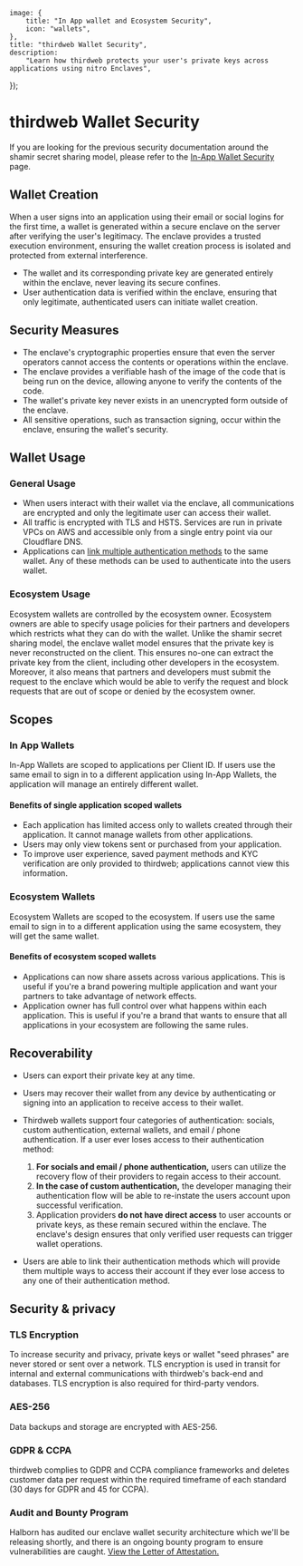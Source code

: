 
	image: {
		title: "In App wallet and Ecosystem Security",
		icon: "wallets",
	},
	title: "thirdweb Wallet Security",
	description:
		"Learn how thirdweb protects your user's private keys across applications using nitro Enclaves",
});

# thirdweb Wallet Security

If you are looking for the previous security documentation around the shamir secret sharing model, please refer to the [In-App Wallet Security](/connect/wallet/security/legacy) page.

## Wallet Creation

When a user signs into an application using their email or social logins for the first time, a wallet is generated within a secure enclave on the server after verifying the user's legitimacy. The enclave provides a trusted execution environment, ensuring the wallet creation process is isolated and protected from external interference.

- The wallet and its corresponding private key are generated entirely within the enclave, never leaving its secure confines.
- User authentication data is verified within the enclave, ensuring that only legitimate, authenticated users can initiate wallet creation.

<DocImage src={EnclaveWalletCreation} className="max-w-96" />


## Security Measures

- The enclave's cryptographic properties ensure that even the server operators cannot access the contents or operations within the enclave.
- The enclave provides a verifiable hash of the image of the code that is being run on the device, allowing anyone to verify the contents of the code.
- The wallet's private key never exists in an unencrypted form outside of the enclave.
- All sensitive operations, such as transaction signing, occur within the enclave, ensuring the wallet's security.

## Wallet Usage

### General Usage

- When users interact with their wallet via the enclave, all communications are encrypted and only the legitimate user can access their wallet.
- All traffic is encrypted with TLS and HSTS. Services are run in private VPCs on AWS and accessible only from a single entry point via our Cloudflare DNS.
- Applications can [link multiple authentication methods](/connect/in-app-wallet/guides/link-multiple-profiles) to the same wallet. Any of these methods can be used to authenticate into the users wallet.

### Ecosystem Usage

Ecosystem wallets are controlled by the ecosystem owner. Ecosystem owners are able to specify usage policies for their partners and developers which restricts what they can do with the wallet. Unlike the shamir secret sharing model, the enclave wallet model ensures that the private key is never reconstructed on the client. This ensures no-one can extract the private key from the client, including other developers in the ecosystem. Moreover, it also means that partners and developers must submit the request to the enclave which would be able to verify the request and block requests that are out of scope or denied by the ecosystem owner.  
 
## Scopes


### In App Wallets

In-App Wallets are scoped to applications per Client ID. If users use the same email to sign in to a different application using In-App Wallets, the application will manage an entirely different wallet.

#### Benefits of single application scoped wallets

- Each application has limited access only to wallets created through their application. It cannot manage wallets from other applications.
- Users may only view tokens sent or purchased from your application.
- To improve user experience, saved payment methods and KYC verification are only provided to thirdweb; applications cannot view this information.

<DocImage src={AppScoped} />

### Ecosystem Wallets

Ecosystem Wallets are scoped to the ecosystem. If users use the same email to sign in to a different application using the same ecosystem, they will get the same wallet.

#### Benefits of ecosystem scoped wallets

- Applications can now share assets across various applications. This is useful if you're a brand powering multiple application and want your partners to take advantage of network effects.
- Application owner has full control over what happens within each application. This is useful if you're a brand that wants to ensure that all applications in your ecosystem are following the same rules.

<DocImage src={EcosystemScoped} />


## Recoverability

- Users can export their private key at any time. 
- Users may recover their wallet from any device by authenticating or signing into an application to receive access to their wallet.
- Thirdweb wallets support four categories of authentication: socials, custom authentication, external wallets, and email / phone authentication. If a user ever loses access to their authentication method:

  1.  **For socials and email / phone authentication,** users can utilize the recovery flow of their providers to regain access to their account.
  2.  **In the case of custom authentication,** the developer managing their authentication flow will be able to re-instate the users account upon successful verification.
  3.  Application providers **do not have direct access** to user accounts or private keys, as these remain secured within the enclave. The enclave's design ensures that only verified user requests can trigger wallet operations.

- Users are able to link their authentication methods which will provide them multiple ways to access their account if they ever lose access to any one of their authentication method.

## Security & privacy

### TLS Encryption

To increase security and privacy, private keys or wallet "seed phrases" are never stored or sent over a network. TLS encryption is used in transit for internal and external communications with thirdweb's back-end and databases. TLS encryption is also required for third-party vendors.

### AES-256

Data backups and storage are encrypted with AES-256.

### GDPR & CCPA

thirdweb complies to GDPR and CCPA compliance frameworks and deletes customer data per request within the required timeframe of each standard (30 days for GDPR and 45 for CCPA).

### Audit and Bounty Program

Halborn has audited our enclave wallet security architecture which we'll be releasing shortly, and there is an ongoing bounty program to ensure vulnerabilities are caught. [View the Letter of Attestation.](/pdfs/thirdweb_code_security_audit.pdf)
